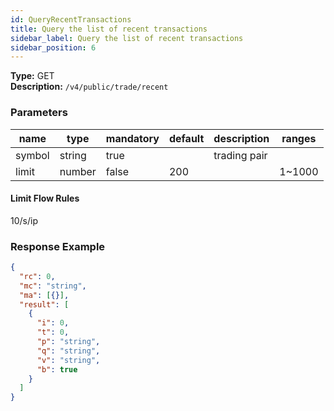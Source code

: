 ```yaml
---
id: QueryRecentTransactions
title: Query the list of recent transactions
sidebar_label: Query the list of recent transactions
sidebar_position: 6
---
```


**Type:** GET  
**Description:** `/v4/public/trade/recent`

### Parameters

| name   | type   | mandatory | default | description  | ranges |
| ------ | ------ | --------- | ------- | ------------ | ------ |
| symbol | string | true      |         | trading pair |        |
| limit  | number | false     | 200     |              | 1~1000 |

#### **Limit Flow Rules**

10/s/ip

### Response Example

```json title="Response"
{
  "rc": 0,
  "mc": "string",
  "ma": [{}],
  "result": [
    {
      "i": 0,
      "t": 0,
      "p": "string",
      "q": "string",
      "v": "string",
      "b": true
    }
  ]
}
```
